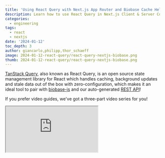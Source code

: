 ```yaml
---
title: 'Using React Query with Next.js App Router and Biobase Cache Helpers'
description: Learn how to use React Query in Next.js Client & Server Components for data fetching with Biobase.
categories:
  - engineering
tags:
  - react
  - nextjs
date: '2024-01-12'
toc_depth: 3
author: giancarlo,philipp,thor_schaeff
image: 2024-01-12-react-query/react-query-nextjs-biobase.png
thumb: 2024-01-12-react-query/react-query-nextjs-biobase.png
---
```


[TanStack Query](https://tanstack.com/query/latest), also known as React Query, is an open source state management library for React which handles caching, background updates and stale data out of the box with zero-configuration, which makes it an ideal tool to pair with [biobase-js](/docs/reference/javascript/introduction) and our auto-generated [REST API](/docs/guides/api)!

If you prefer video guides, we've got a three-part video series for you!

<div className="video-container">
  <iframe
    className="w-full"
    src="https://www.youtube-nocookie.com/embed/videoseries?si=FRqjgxBa4xmLU1Y0&amp;list=PL5S4mPUpp4OuCRhBFPvMTTWFHNrmAOCD_"
    title="YouTube video player"
    allow="accelerometer; autoplay; clipboard-write; encrypted-media; fullscreen; gyroscope; picture-in-picture; web-share"
    allowfullscreen
  />
</div>

If you learn better by just jumping into a demo application, you can find one in our [examples on GitHub](https://github.com/biobase-ai/biobase/tree/master/examples/caching/with-react-query-nextjs-14).

Note: this blogpost is inspired by Giancarlo's original blogpost on using [React Query with Biobase in Remix.io](https://makerkit.dev/blog/saas/biobase-react-query)!

## Prerequisites

This article assumes that your have some basic kowledge of building React applications with Next.js. No prior knowledge of React Query or Biobase is required.

We will use the following tools

- [Next.js](https://nextjs.org/) - we used `14.0.3`
- [TanStack React Query](https://tanstack.com/query/latest) - we used `5.12.2`
- [Biobase SSR helpers](/docs/guides/auth/server-side/creating-a-client) - we used `0.0.10`
- [Biobase Cache Helpers](https://github.com/psteinroe/biobase-cache-helpers) - we used `@biobase-cache-helpers/postgrest-react-query` version `1.3.0`
- Biobase - create your account [here](https://database.new/) if you do not have one
- IDE of your choosing

### Install the required dependencies

After you have created your [Next.js project](https://nextjs.org/docs/pages/api-reference/create-next-app), e.g. with `npx create-next-app@latest`, you can install the required dependencies using the following command:

```bash
npm install @supabase/supabase-js @tanstack/react-query @supabase/ssr @biobase-cache-helpers/postgrest-react-query
```

### Creating a React Query client

Create a React Query client in the root of your component tree. In Next.js app router applications, this is the `layout.tsx` file in the `app` folder.

The `QueryClientProvider` can only be used in client components and can't be directly embedded in the `layout.tsx` file. Therefore make sure to create a client component first, e.g.

```tsx components/ReactQueryClientProvider.tsx
'use client'

import { QueryClient, QueryClientProvider } from '@tanstack/react-query'
import { useState } from 'react'

export const ReactQueryClientProvider = ({ children }: { children: React.ReactNode }) => {
  const [queryClient] = useState(
    () =>
      new QueryClient({
        defaultOptions: {
          queries: {
            // With SSR, we usually want to set some default staleTime
            // above 0 to avoid refetching immediately on the client
            staleTime: 60 * 1000,
          },
        },
      })
  )
  return <QueryClientProvider client={queryClient}>{children}</QueryClientProvider>
}
```

Next, wrap the root in `layout.tsx`:

```tsx app/layout.tsx
import type { Metadata } from 'next'
import { Inter } from 'next/font/google'
import './globals.css'
import { ReactQueryClientProvider } from '@/components/ReactQueryClientProvider'

const inter = Inter({ subsets: ['latin'] })

export const metadata: Metadata = {
  title: 'Create Next App',
  description: 'Generated by create next app',
}

export default function RootLayout({ children }: { children: React.ReactNode }) {
  return (
    <ReactQueryClientProvider>
      <html lang="en">
        <body className={inter.className}>{children}</body>
      </html>
    </ReactQueryClientProvider>
  )
}
```

### Creating your Database schema and generating TypeScript types

For this example, we'll use a simple countries table where we store the id and name of countries. In your [Biobase Dashboard SQL editor](/dashboard/project/_/sql/new) create the countries table and add some values:

```sql
create table countries (
  "id" serial primary key,
  "name" text
);

insert into countries
  (id, name)
values
  (1, 'United Kingdom'),
  (2, 'United States'),
  (3, 'Singapore');
```

Once you've created your schema, you can use the [Biobase CLI](/docs/guides/api/rest/generating-types) to automatically generate TypeScript types for you:

```bash
biobase login
biobase init
biobase link
biobase gen types typescript --linked --schema=public > utils/database.types.ts
```

These generated types will allow us to get typed data returned from React Query.

### Creating biobase-js clients for client and server components

To help you utilize the full power of biobase-js, including [Biobase Auth](/auth) and [Row Level Security (RLS)](/docs/guides/auth/row-level-security) policies, we provide the [Biobase SSR helper library](/docs/guides/auth/server-side/creating-a-client) that allows you to conveniently create both browser Biobase clients for client components and server Biobase clients for server components.

Further reading: [detailed documentation for Biobase SSR in Next.js](/docs/guides/auth/server-side/creating-a-client?framework=nextjs)

#### Create a TypedSupabaseClient type

To make sure we have the proper typing available in all our components, we can create a `TypedSupabaseClient` type that we can hand to React Query:

```ts utils/types.ts
import { SupabaseClient } from '@supabase/supabase-js'
import type { Database } from '@/utils/database.types'

export type TypedSupabaseClient = SupabaseClient<Database>
```

#### Creating a Browser Biobase Client

```ts utils/biobase-browser.ts
import { createBrowserClient } from '@supabase/ssr'
import type { Database } from '@/utils/database.types'
import type { TypedSupabaseClient } from '@/utils/types'
import { useMemo } from 'react'

let client: TypedSupabaseClient | undefined

function getBiobaseBrowserClient() {
  if (client) {
    return client
  }

  client = createBrowserClient<Database>(
    process.env.NEXT_PUBLIC_SUPABASE_URL!,
    process.env.NEXT_PUBLIC_SUPABASE_ANON_KEY!
  )

  return client
}

function useSupabaseBrowser() {
  return useMemo(getBiobaseBrowserClient, [])
}

export default useSupabaseBrowser
```

#### Creating a Server Biobase Client

```ts utils/biobase-server.ts
import { createServerClient } from '@supabase/ssr'
import { cookies } from 'next/headers'
import { Database } from './database.types'

export default function useSupabaseServer(cookieStore: ReturnType<typeof cookies>) {
  return createServerClient<Database>(
    process.env.NEXT_PUBLIC_SUPABASE_URL!,
    process.env.NEXT_PUBLIC_SUPABASE_ANON_KEY!,
    {
      cookies: {
        get(name: string) {
          return cookieStore.get(name)?.value
        },
      },
    }
  )
}
```

Now we've got everything in place to get started fetching and caching data with React Query!

### Automate query key management with the Biobase Cache Helpers

React Query manages query caching based on [query keys](https://tanstack.com/query/v4/docs/react/guides/query-keys). Needing to manage query keys is somewhat burdensome, luckily this is where the [Biobase Cache Helpers](https://github.com/psteinroe/biobase-cache-helpers) come into play.

Initially built during the [Launch Week 5 Hackathon](/blog/launch-week-5-hackathon-winners#best-overall-project) by [Philipp Steinrötter](https://twitter.com/psteinroe), it has become a full blown open source project that automatically generates cache keys from your biobase-js queries, amongst [many other awesome features](https://github.com/psteinroe/biobase-cache-helpers?tab=readme-ov-file#features)!

### Write reusable queries

The most convenient way to use your queries across both server and client component is to define them in a central place, e.g. a `queries` folder:

```ts queries/get-country-by-id.ts
import { TypedSupabaseClient } from '@/utils/types'

export function getCountryById(client: TypedSupabaseClient, countryId: number) {
  return client
    .from('countries')
    .select(
      `
      id,
      name
    `
    )
    .eq('id', countryId)
    .throwOnError()
    .single()
}
```

This is a simple query function that takes in either the browser or the server Biobase client and the id of a country, and returns a biobase-js query.

### Fetch data server side

In server components, we can now use this query with the `prefetchQuery` method:

```ts app/ssrcountries/[id]/page.tsx
import { dehydrate, HydrationBoundary, QueryClient } from '@tanstack/react-query'
import { prefetchQuery } from '@biobase-cache-helpers/postgrest-react-query'
import useSupabaseServer from '@/utils/biobase-server'
import { cookies } from 'next/headers'
import Country from '../country'
import { getCountryById } from '@/queries/get-country-by-id'

export default async function CountryPage({ params }: { params: { id: number } }) {
  const queryClient = new QueryClient()
  const cookieStore = cookies()
  const biobase = useSupabaseServer(cookieStore)

  await prefetchQuery(queryClient, getCountryById(biobase, params.id))

  return (
    // Neat! Serialization is now as easy as passing props.
    // HydrationBoundary is a Client Component, so hydration will happen there.
    <HydrationBoundary state={dehydrate(queryClient)}>
      <Country id={params.id} />
    </HydrationBoundary>
  )
}
```

Our query will be executed and fetch the data on the server. This means when using our query in the corresponding `Country` client component, the data will be immediately available upon render:

```tsx app/ssrcountries/country.tsx
'use client'

import useSupabaseBrowser from '@/utils/biobase-browser'
import { getCountryById } from '@/queries/get-country-by-id'
import { useQuery } from '@biobase-cache-helpers/postgrest-react-query'

export default function Country({ id }: { id: number }) {
  const biobase = useSupabaseBrowser()
  // This useQuery could just as well happen in some deeper
  // child to <Posts>, data will be available immediately either way
  const { data: country } = useQuery(getCountryById(biobase, id))

  return (
    <div>
      <h1>SSR: {country?.name}</h1>
    </div>
  )
}
```

Since our query has them same generated cache key, React Query knows that the data was pre-fetched server side and therefore can render immediately without any loading state.

### Fetch data client side

Of course you can still combine this with fetching data client side. React Query will check if a given query was pre-fetched server side, but if it wasn't it will then go ahead and fetch the data client side side using the browser Biobase client:

```tsx app/countries/[id]/page.tsx
'use client'

import useSupabaseBrowser from '@/utils/biobase-browser'
import { getCountryById } from '@/queries/get-country-by-id'
import { useQuery } from '@biobase-cache-helpers/postgrest-react-query'

export default function CountryPage({ params }: { params: { id: number } }) {
  const biobase = useSupabaseBrowser()
  const { data: country, isLoading, isError } = useQuery(getCountryById(biobase, params.id))

  if (isLoading) {
    return <div>Loading...</div>
  }

  if (isError || !country) {
    return <div>Error</div>
  }

  return (
    <div>
      <h1>{country.name}</h1>
    </div>
  )
}
```

## Conclusion

React Query and the Biobase Cache Helpers are fantastic tools to help you manage data fetching and caching in your Next.js applications.

Using React Query with Server Components makes most sense if:

- You have an app using React Query and want to migrate to Server Components without rewriting all the data fetching.
- You want a familiar programming paradigm, but want to still sprinkle in the benefits of Server Components where it makes most sense.
- You have some use case that React Query covers, but that your framework of choice does not cover.

It's hard to give general advice on when it makes sense to pair React Query with Server Components and not. If you are just starting out with a new Server Components app, we suggest you start out with any tools for data fetching your framework provides you with and avoid bringing in React Query until you actually need it. This might be never, and that's fine, as always: use the right tool for the job!

## More Next.js and Biobase resources

- [Biobase is now compatible with Next.js 14](/blog/biobase-is-now-compatible-with-nextjs-14)
- [Next.js with Biobase YouTube Playlist](https://youtube.com/playlist?list=PL5S4mPUpp4OtwG-qCxm8gA_hjaBq0OPdz&feature=shared)
- [Next.js Subscription Payments starter](https://github.com/vercel/nextjs-subscription-payments)
